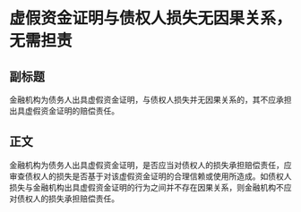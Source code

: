 # 虚假资金证明与债权人损失无因果关系，无需担责
## 副标题
金融机构为债务人出具虚假资金证明，与债权人损失并无因果关系的，其不应承担出具虚假资金证明的赔偿责任。
## 正文
金融机构为债务人出具虚假资金证明，是否应当对债权人的损失承担赔偿责任，应审查债权人的损失是否基于对该虚假资金证明的合理信赖或使用所造成。如债权人损失与金融机构出具虚假资金证明的行为之间并不存在因果关系，则金融机构不应对债权人的损失承担赔偿责任。
